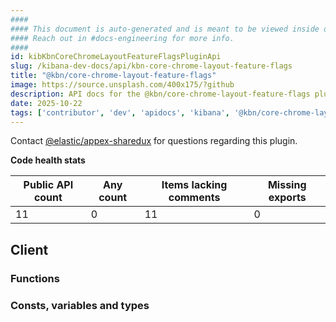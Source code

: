 ```yaml
---
####
#### This document is auto-generated and is meant to be viewed inside our experimental, new docs system.
#### Reach out in #docs-engineering for more info.
####
id: kibKbnCoreChromeLayoutFeatureFlagsPluginApi
slug: /kibana-dev-docs/api/kbn-core-chrome-layout-feature-flags
title: "@kbn/core-chrome-layout-feature-flags"
image: https://source.unsplash.com/400x175/?github
description: API docs for the @kbn/core-chrome-layout-feature-flags plugin
date: 2025-10-22
tags: ['contributor', 'dev', 'apidocs', 'kibana', '@kbn/core-chrome-layout-feature-flags']
---
```




Contact [@elastic/appex-sharedux](https://github.com/orgs/elastic/teams/appex-sharedux) for questions regarding this plugin.

**Code health stats**

| Public API count  | Any count | Items lacking comments | Missing exports |
|-------------------|-----------|------------------------|-----------------|
| 11 | 0 | 11 | 0 |

## Client

### Functions
<DocDefinitionList data={kbnCoreChromeLayoutFeatureFlagsObj.client.functions}/>

### Consts, variables and types
<DocDefinitionList data={kbnCoreChromeLayoutFeatureFlagsObj.client.misc}/>

